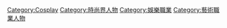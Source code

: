 [[Category:Cosplay|Category:Cosplay]]
[[Category:時尚界人物|Category:時尚界人物]]
[[Category:娛樂職業|Category:娛樂職業]]
[[Category:藝術職業人物|Category:藝術職業人物]]